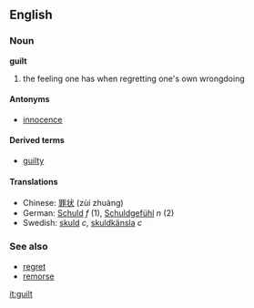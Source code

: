 ==English==
===Noun===
'''guilt'''

# the feeling one has when regretting one's own wrongdoing

====Antonyms====
*[[innocence]]

====Derived terms====
*[[guilty]]

====Translations====
*Chinese: [[罪状]] (zùi zhuàng)
*German: [[Schuld]] ''f'' (1), [[Schuldgefühl]] ''n'' (2)
*Swedish: [[skuld]] ''c'', [[skuldkänsla]] ''c''

===See also===
*[[regret]]
*[[remorse]]

[[it:guilt]]